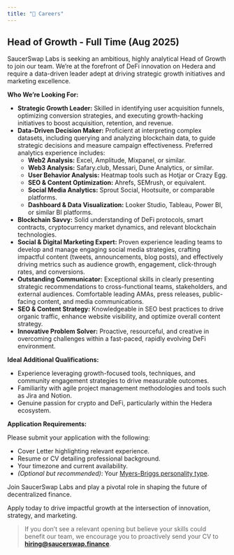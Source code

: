 ```yaml
---
title: "👔 Careers"
---
```


## Head of Growth - Full Time (Aug 2025)

SaucerSwap Labs is seeking an ambitious, highly analytical Head of Growth to join our team. We’re at the forefront of DeFi innovation on Hedera and require a data-driven leader adept at driving strategic growth initiatives and marketing excellence.

**Who We’re Looking For:**

- **Strategic Growth Leader:** Skilled in identifying user acquisition funnels, optimizing conversion strategies, and executing growth-hacking initiatives to boost acquisition, retention, and revenue.
- **Data-Driven Decision Maker:** Proficient at interpreting complex datasets, including querying and analyzing blockchain data, to guide strategic decisions and measure campaign effectiveness. Preferred analytics experience includes:
  - **Web2 Analysis:** Excel, Amplitude, Mixpanel, or similar.
  - **Web3 Analysis:** Safary.club, Messari, Dune Analytics, or similar.
  - **User Behavior Analysis:** Heatmap tools such as Hotjar or Crazy Egg.
  - **SEO & Content Optimization:** Ahrefs, SEMrush, or equivalent.
  - **Social Media Analytics:** Sprout Social, Hootsuite, or comparable platforms.
  - **Dashboard & Data Visualization:** Looker Studio, Tableau, Power BI, or similar BI platforms.
- **Blockchain Savvy:** Solid understanding of DeFi protocols, smart contracts, cryptocurrency market dynamics, and relevant blockchain technologies.
- **Social & Digital Marketing Expert:** Proven experience leading teams to develop and manage engaging social media strategies, crafting impactful content (tweets, announcements, blog posts), and effectively driving metrics such as audience growth, engagement, click-through rates, and conversions.
- **Outstanding Communicator:** Exceptional skills in clearly presenting strategic recommendations to cross-functional teams, stakeholders, and external audiences. Comfortable leading AMAs, press releases, public-facing content, and media communications.
- **SEO & Content Strategy:** Knowledgeable in SEO best practices to drive organic traffic, enhance website visibility, and optimize overall content strategy.
- **Innovative Problem Solver:** Proactive, resourceful, and creative in overcoming challenges within a fast-paced, rapidly evolving DeFi environment.

**Ideal Additional Qualifications:**

- Experience leveraging growth-focused tools, techniques, and community engagement strategies to drive measurable outcomes.
- Familiarity with agile project management methodologies and tools such as Jira and Notion.
- Genuine passion for crypto and DeFi, particularly within the Hedera ecosystem.

**Application Requirements:**

Please submit your application with the following:

- Cover Letter highlighting relevant experience.
- Resume or CV detailing professional background.
- Your timezone and current availability.
- _(Optional but recommended)_: Your [Myers-Briggs personality type](https://www.16personalities.com/).

Join SaucerSwap Labs and play a pivotal role in shaping the future of decentralized finance.

Apply today to drive impactful growth at the intersection of innovation, strategy, and marketing.

> If you don’t see a relevant opening but believe your skills could benefit our team, we encourage you to proactively send your CV to [**hiring@saucerswap.finance**](mailto:hiring@saucerswap.finance).